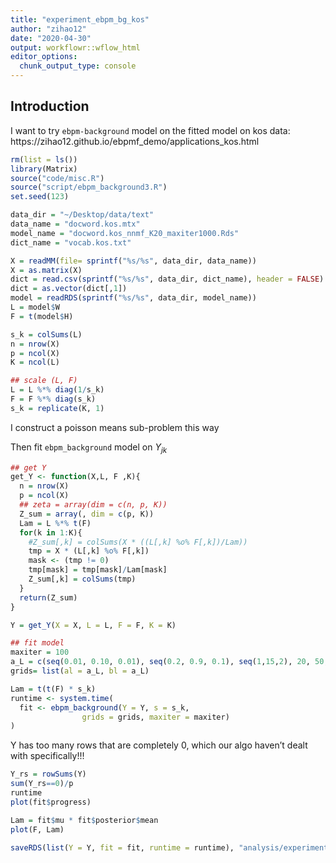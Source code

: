 ```yaml
---
title: "experiment_ebpm_bg_kos"
author: "zihao12"
date: "2020-04-30"
output: workflowr::wflow_html
editor_options:
  chunk_output_type: console
---
```


## Introduction
I want to try `ebpm-background` model on the fitted model on kos data: https://zihao12.github.io/ebpmf_demo/applications_kos.html

```r
rm(list = ls())
library(Matrix)
source("code/misc.R")
source("script/ebpm_background3.R")
set.seed(123)

data_dir = "~/Desktop/data/text"
data_name = "docword.kos.mtx"
model_name = "docword.kos_nnmf_K20_maxiter1000.Rds"
dict_name = "vocab.kos.txt"

X = readMM(file= sprintf("%s/%s", data_dir, data_name))
X = as.matrix(X)
dict = read.csv(sprintf("%s/%s", data_dir, dict_name), header = FALSE)
dict = as.vector(dict[,1])
model = readRDS(sprintf("%s/%s", data_dir, model_name))
L = model$W
F = t(model$H)

s_k = colSums(L)
n = nrow(X)
p = ncol(X)
K = ncol(L)

## scale (L, F)
L = L %*% diag(1/s_k)
F = F %*% diag(s_k)
s_k = replicate(K, 1)
```

I construct a poisson means sub-problem this way
\begin{align}
& Y_{jk} = \sum_i Z_{ijk}\\
& Z_{ijk} = X_{ij} \zeta_{ijk}\\
& \zeta_{ijk} = \frac{l_{ik} f_{jk}}{\sum_k l_{ik} f_{jk}}\\
\end{align}


Then fit `ebpm_background` model on $Y_{jk}$
```r
## get Y
get_Y <- function(X,L, F ,K){
  n = nrow(X)
  p = ncol(X)
  ## zeta = array(dim = c(n, p, K))
  Z_sum = array(, dim = c(p, K))
  Lam = L %*% t(F)
  for(k in 1:K){
    #Z_sum[,k] = colSums(X * ((L[,k] %o% F[,k])/Lam))
    tmp = X * (L[,k] %o% F[,k])
    mask <- (tmp != 0)
    tmp[mask] = tmp[mask]/Lam[mask]
    Z_sum[,k] = colSums(tmp)
  }
  return(Z_sum)
}

Y = get_Y(X = X, L = L, F = F, K = K)

## fit model
maxiter = 100
a_L = c(seq(0.01, 0.10, 0.01), seq(0.2, 0.9, 0.1), seq(1,15,2), 20, 50, 75, 100, 200, 1e3)
grids= list(al = a_L, bl = a_L)

Lam = t(t(F) * s_k)
runtime <- system.time(
  fit <- ebpm_background(Y = Y, s = s_k,
                grids = grids, maxiter = maxiter)
)
```

Y has too many rows that are completely 0, which our algo haven't dealt with specifically!!!
```r
Y_rs = rowSums(Y)
sum(Y_rs==0)/p
runtime
plot(fit$progress)
```

```r
Lam = fit$mu * fit$posterior$mean
plot(F, Lam)
```

```r
saveRDS(list(Y = Y, fit = fit, runtime = runtime), "analysis/experiment_ebpm_bg_kos2_data.Rds")
```
